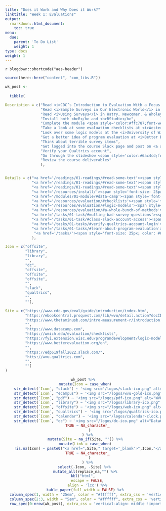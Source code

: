 ```yaml
---
title: "Does it Work and Why Does it Work?"
linktitle: "Week 1: Evaluations"
output:
  rmarkdown::html_document:
    toc: true
menu:
  due:
    parent: 'To Do List'
    weight: 1
type: docs
weight: 1
---
```


`r blogdown::shortcode("aes-header")`

```r
source(here::here("content", "com_libs.R"))
```


```r

wk_post <- 
  
  tibble(

Description = c("Read <i>CDC’s Introduction to Evaluation With a Focus on Public Health</i>",
                "Read <i>Sample Surveys in Our Electronic World</i> in Dillman, Smyth, &amp; Christian (2014)",
                "Read <i>Using Surveys</i> in Hatry, Newcomer, & Wholey (2015)",
                "Install both <b>R</b> and <b>RStudio</b>",
                "Complete the module <span style='color:#ffc787;font-weight:bold'><i>Introduction to R</i></span>",
                "Take a look at some evaluation checklists at <i>Western Michigan University</i>",
                "Look over some logic models at the <i>University of Wisconsin Extension Program</i>",
                "Get a better idea of program evaluation at <i>Better Evaluation</i>",
                "Think about terrible survey items",
                "Get logged into the course Slack page and post on <a style='color:#ff8384;'>\\ #wk1-introduce-yourself</a>",
                "Verify your Qualtrics account",
                "Go through the slideshow <span style='color:#6ac4cd;font-weight:bold'>Criterial and Interpretive Evaluation: Keys to Merit, Worth, and Significance</span>",
                "Review the course deliverables"
                ),


Details = c("<a href='/readings/01-readings/#read-some-text'><span style='font-size: 25px; color: #89cff0;'><i class='fas fa-info-circle'></i></span></a>",
            "<a href='/readings/01-readings/#read-some-text'><span style='font-size: 25px; color: #89cff0;'><i class='fas fa-info-circle'></i></span></a>",
            "<a href='/readings/01-readings/#read-some-text'><span style='font-size: 25px; color: #89cff0;'><i class='fas fa-info-circle'></i></span></a>",
            "<a href='/resources/install/'><span style='font-size: 25px; color: #89cff0;'><i class='fas fa-info-circle'></i></span></a>",
            "<a href='/modules/01-module/#data-camp'><span style='font-size: 25px; color: #89cff0;'><i class='fas fa-info-circle'></i></span></a>",
            "<a href='/resources/evaluation/#checklists'><span style='font-size: 25px; color: #89cff0;'><i class='fas fa-info-circle'></i></span></a>",
            "<a href='/resources/evaluation/#logic-models'><span style='font-size: 25px; color: #89cff0;'><i class='fas fa-info-circle'></i></span></a>",
            "<a href='/resources/evaluation/#a-whole-bunch-of-methods'><span style='font-size: 25px; color: #89cff0;'><i class='fas fa-info-circle'></i></span></a>",
            "<a href='/tasks/01-task/#mulling-bad-survey-questions'><span style='font-size: 25px; color: #89cff0;'><i class='fas fa-info-circle'></i></span></a>",
            "<a href='/tasks/01-task/#class-slack-account-access'><span style='font-size: 25px; color: #89cff0;'><i class='fas fa-info-circle'></i></span></a>",
            "<a href='/tasks/01-tasks/#verify-qualtrics-account-login'><span style='font-size: 25px; color: #89cff0;'><i class='fas fa-info-circle'></i></span></a>",
            "<a href='/tasks/01-tasks/#learn-about-program-evaluation'><span style='font-size: 25px; color: #89cff0;'><i class='fas fa-info-circle'></i></span></a>",
             "<a href='/tasks/'><span style='font-size: 25px; color: #89cff0;'><i class='fas fa-info-circle'></i></span></a>"
            ),

Icon = c("offsite",
         "library",
         "library",
         "",
         "dc",
         "offsite",
         "offsite",
         "offsite",
         "",
         "slack",
         "qualtrics",
         "",
         ""),

Site = c("https://www.cdc.gov/eval/guide/introduction/index.htm",
         "https://ebookcentral.proquest.com/lib/wvu/detail.action?docID=4722459",
         "https://www.thetaminusb.com/intro-measurement-r/introduction.html",
         "",
         "https://www.datacamp.com",
         "https://wmich.edu/evaluation/checklists",
         "https://fyi.extension.wisc.edu/programdevelopment/logic-models/",
         "https://www.betterevaluation.org/en",
         "",
         "https://edp619fall2022.slack.com/",
         "htts://wvu.qualtrics.com",
         "",
         "")
)
```

<center>
```r
wk_post %>%
  mutate(Icon = case_when(
    str_detect(`Icon`, "slack") ~ '<img src="/logos/slack-ico.png" alt="Slack icon" width="25">',
    str_detect(`Icon`, "ecampus") ~ '<img src="/logos/wvu-gold-ico.png" alt="WVU icon" width="25">',
    str_detect(`Icon`, "pdf") ~ '<img src="/logos/pdf-ico.png" alt="WVU icon" width="30">',
    str_detect(`Icon`, "library") ~ '<img src="/logos/library-ico.png" alt="Library icon" width="25">',
    str_detect(`Icon`, "offsite") ~ '<img src="/logos/web-ico.png" alt="Web icon" width="26">',
    str_detect(`Icon`, "qualtrics") ~ '<img src="/logos/qualtrics-ico.png" alt="Qualtrics icon" width="29">',
    str_detect(`Icon`, "calendar") ~ '<img src="/logos/calendar-clock.png" alt="Calendar clock icon" width="27">',
    str_detect(`Icon`, "dc") ~ '<img src="/logos/dc-ico.png" alt="DataCamp icon" width="24">',
    TRUE ~ NA_character_
      )
    ) %>%
  mutate(Site = na_if(Site, "")) %>%
  mutate(Link = case_when(
    !is.na(Icon) ~ paste0("<a href=",Site," target='_blank'>",Icon,"</a>"),
    TRUE ~ NA_character_
      )
    ) %>%
  select(-Icon, -Site) %>% 
  mutate_all(replace_na,"") %>%
kbl("html",
    escape = FALSE,
    align = 'lcc') %>%
  kable_paper(full_width = FALSE) %>%
  column_spec(1, width = "25em", color = "#ffffff", extra_css = 'vertical-align: middle !important;') %>%
  column_spec(2:3, width = "5em", color = "#ffffff", extra_css = 'vertical-align: middle !important;') %>%
  row_spec(0:nrow(wk_post), extra_css = 'vertical-align: middle !important;', background = "transparent", color = "#f7f7f7") 
```
</center>
